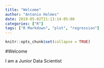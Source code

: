 ```yaml
---
title: "Welcome"
author: "Antonio Holmes"
date: 2019-05-02T21:13:14-05:00
categories: ["R"]
tags: ["R Markdown", "plot", "regression"]
---
```


```r
knitr::opts_chunk$set(collapse = TRUE)
```

#Welcome

I am a Junior Data Scientist
